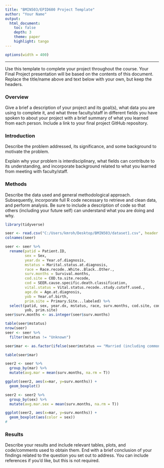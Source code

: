 ```yaml
---
title: "BMIN503/EPID600 Project Template"
author: "Your Name"
output: 
  html_document:
    toc: false 
    depth: 3 
    theme: paper 
    highlight: tango
---
```

```r
options(width = 400)
```  
***
Use this template to complete your project throughout the course. Your Final Project presentation will be based on the contents of this document. Replace the title/name above and text below with your own, but keep the headers.

### Overview
Give a brief a description of your project and its goal(s), what data you are using to complete it, and what three faculty/staff in different fields you have spoken to about your project with a brief summary of what you learned from each person. Include a link to your final project GitHub repository.


### Introduction 
Describe the problem addressed, its significance, and some background to motivate the problem.

Explain why your problem is interdisciplinary, what fields can contribute to its understanding, and incorporate background related to what you learned from meeting with faculty/staff.


### Methods
Describe the data used and general methodological approach. Subsequently, incorporate full R code necessary to retrieve and clean data, and perform analysis. Be sure to include a description of code so that others (including your future self) can understand what you are doing and why. 
```r
library(tidyverse)

seer <- read.csv("C:/Users/kmroh/Desktop/BMIN503/dataset1.csv", header = T)
colnames(seer)

seer <- seer %>%
  rename(patid = Patient.ID, 
         sex = Sex, 
         year.dx = Year.of.diagnosis,
         mstatus = Marital.status.at.diagnosis,
         race = Race.recode..White..Black..Other.,
         surv.months = Survival.months,
         cod.site = COD.to.site.recode,
         cod = SEER.cause.specific.death.classification,
         vital.status = Vital.status.recode..study.cutoff.used.,
         age.dx = Age.at.diagnosis,
         yob = Year.of.birth,
         prim.site = Primary.Site...labeled) %>% 
  select(patid, sex, year.dx, mstatus, race, surv.months, cod.site, cod, vital.status, age.dx,
         yob, prim.site)
seer$surv.months <- as.integer(seer$surv.months)

table(seer$mstatus)
nrow(seer)
seer <- seer %>%
  filter(mstatus != "Unknown")

seer$mar <- as.factor(ifelse(seer$mstatus == "Married (including common law)",1,0))

table(seer$mar)

seer2 <- seer %>%
  group_by(mar) %>%
  mutate(avg.mar = mean(surv.months, na.rm = T))

ggplot(seer2, aes(x=mar, y=surv.months)) +
  geom_boxplot()

seer2 <- seer2 %>%
  group_by(sex) %>%
  mutate(avg.mar.sex = mean(surv.months, na.rm = T))

ggplot(seer2, aes(x=mar, y=surv.months)) +
  geom_boxplot(aes(color = sex))
#
```

### Results
Describe your results and include relevant tables, plots, and code/comments used to obtain them. End with a brief conclusion of your findings related to the question you set out to address. You can include references if you'd like, but this is not required.
